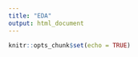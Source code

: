 ```yaml
---
title: "EDA"
output: html_document
---
```


```r
knitr::opts_chunk$set(echo = TRUE)
```

```r

```


